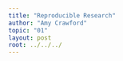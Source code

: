 ```yaml
---
title: "Reproducible Research"
author: "Amy Crawford"
topic: "01"
layout: post
root: ../../../
---
```


